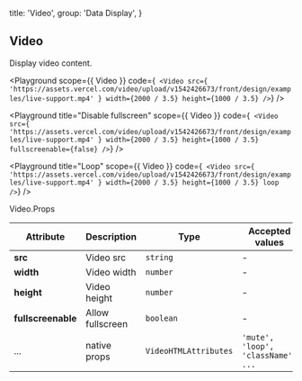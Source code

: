 
  title: 'Video',
  group: 'Data Display',
}

## Video

Display video content.

<Playground
  scope={{ Video }}
  code={`
<Video
  src={
    'https://assets.vercel.com/video/upload/v1542426673/front/design/examples/live-support.mp4'
  }
  width={2000 / 3.5}
  height={1000 / 3.5}
/>`} />

<Playground
  title="Disable fullscreen"
  scope={{ Video }}
  code={`
<Video
  src={
    'https://assets.vercel.com/video/upload/v1542426673/front/design/examples/live-support.mp4'
  }
  width={2000 / 3.5}
  height={1000 / 3.5}
  fullscreenable={false}
/>`} />

<Playground
  title="Loop"
  scope={{ Video }}
  code={`
<Video
  src={
    'https://assets.vercel.com/video/upload/v1542426673/front/design/examples/live-support.mp4'
  }
  width={2000 / 3.5}
  height={1000 / 3.5}
  loop
/>`} />

<Attributes edit="/pages/en-us/components/video.mdx">
<Attributes.Title>Video.Props</Attributes.Title>

| Attribute | Description | Type | Accepted values | Default
| ---------- | ---------- | ---- |  -------------- | ------ |
| **src** | Video src | `string` | - | - |
| **width** | Video width | `number` | - | - |
| **height** | Video height | `number` | - | - |
| **fullscreenable** | Allow fullscreen | `boolean` | - | `ture` |
| ... | native props | `VideoHTMLAttributes` | `'mute', 'loop', 'className', ...` | - |

</Attributes>


